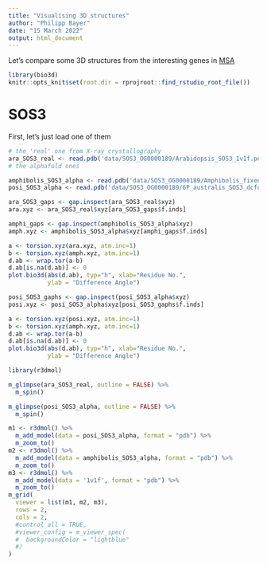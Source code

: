 ```yaml
---
title: "Visualising 3D structures"
author: "Philipp Bayer"
date: "15 March 2022"
output: html_document
---
```


Let's compare some 3D structures from the interesting genes in [MSA](MSA.html)

```r
library(bio3d)
knitr::opts_knit$set(root.dir = rprojroot::find_rstudio_root_file())

```

# SOS3

First, let's just load one of them 
```r
# the 'real' one from X-ray crystallography
ara_SOS3_real <- read.pdb('data/SOS3_OG0000189/Arabidopsis_SOS3_1v1f.pdb')
# the alphafold ones

amphibolis_SOS3_alpha <- read.pdb('data/SOS3_OG0000189/Amphibolis_fixed_SOS3_40588.result/Amphibolis_fixed_SOS3_40588_unrelaxed_rank_1_model_4.pdb')
posi_SOS3_alpha <- read.pdb('data/SOS3_OG0000189/6P_australis_SOS3_dcfd4.result/6P_australis_SOS3_dcfd4_unrelaxed_rank_1_model_1.pdb')
```


```r
ara_SOS3_gaps <- gap.inspect(ara_SOS3_real$xyz)
ara.xyz <- ara_SOS3_real$xyz[ara_SOS3_gaps$f.inds]

amphi_gaps <- gap.inspect(amphibolis_SOS3_alpha$xyz)
amph.xyz <- amphibolis_SOS3_alpha$xyz[amphi_gaps$f.inds]

a <- torsion.xyz(ara.xyz, atm.inc=1)
b <- torsion.xyz(amph.xyz, atm.inc=1)
d.ab <- wrap.tor(a-b)
d.ab[is.na(d.ab)] <- 0
plot.bio3d(abs(d.ab), typ="h", xlab="Residue No.", 
           ylab = "Difference Angle")

```
```r
posi_SOS3_gaphs <- gap.inspect(posi_SOS3_alpha$xyz)
posi.xyz <- posi_SOS3_alpha$xyz[posi_SOS3_gaphs$f.inds]

a <- torsion.xyz(posi.xyz, atm.inc=1)
b <- torsion.xyz(amph.xyz, atm.inc=1)
d.ab <- wrap.tor(a-b)
d.ab[is.na(d.ab)] <- 0
plot.bio3d(abs(d.ab), typ="h", xlab="Residue No.", 
           ylab = "Difference Angle")

```


```r
library(r3dmol)

m_glimpse(ara_SOS3_real, outline = FALSE) %>% 
  m_spin()
```

```r

m_glimpse(posi_SOS3_alpha, outline = FALSE) %>% 
  m_spin()
```


```r
m1 <- r3dmol() %>%
  m_add_model(data = posi_SOS3_alpha, format = "pdb") %>%
  m_zoom_to()
m2 <- r3dmol() %>%
  m_add_model(data = amphibolis_SOS3_alpha, format = "pdb") %>%
  m_zoom_to()
m3 <- r3dmol() %>%
  m_add_model(data = '1v1f', format = "pdb") %>%
  m_zoom_to()
m_grid(
  viewer = list(m1, m2, m3),
  rows = 2,
  cols = 2,
  #control_all = TRUE,
  #viewer_config = m_viewer_spec(
  #  backgroundColor = "lightblue"
  #)
)
```

